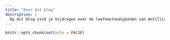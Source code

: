 ```yaml
---
title: "Over dit blog"
description: |
  Op dit blog vind je bijdragen over de leefomstandigheden van Antillianen in Den Haag
---
```


```r
knitr::opts_chunk$set(echo = FALSE)
```
